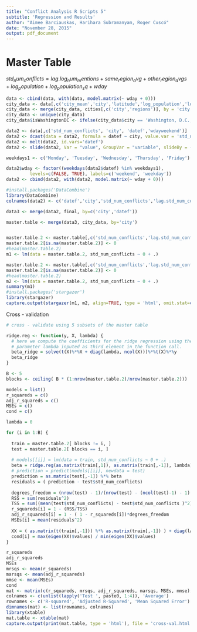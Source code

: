 ```yaml
---
title: "Conflict Analysis R Scripts 5"
subtitle: 'Regression and Results'
author: "Aimee Barciauskas, Harihara Subramanyam, Roger Cuscó"
date: "November 28, 2015"
output: pdf_document
---
```


# Master Table

$std_num_conflicts = lag.log_num_mentions + same_region_avg + other_region_avgs + log_population + log_population_sq + wday$

```r
data <- cbind(data, with(data, model.matrix(~ wday + 0)))
city_data <- data[,c('city_mean','city','latitude','log_population','longitude','log_population_sq','geonameid')]
city_data <- merge(city_data, cities[,c('city','regions')], by = 'city')
city_data <- unique(city_data)
city_data$isWashingtonDC <- ifelse(city_data$city == 'Washington, D.C., DC', 1, 0)

data2 <- data[,c('std_num_conflicts', 'city', 'datef','wdayweekend')]
data2 <- dcast(data = data2, formula = datef ~ city, value.var = 'std_num_conflicts', fun.aggregate = sum)
data2 <- melt(data2, id.vars='datef')
data2 <- slide(data2, Var = "value", GroupVar = "variable", slideBy = -1)

weekdays1 <- c('Monday', 'Tuesday', 'Wednesday', 'Thursday', 'Friday')

data2$wday <- factor((weekdays(data2$datef) %in% weekdays1), 
         levels=c(FALSE, TRUE), labels=c('weekend', 'weekday'))
data2 <- cbind(data2, with(data2, model.matrix(~ wday + 0)))

#install.packages('DataCombine')
library(DataCombine)
colnames(data2) <- c('datef','city','std_num_conflicts','lag.std_num_conflicts','wday','weekend','weekday')

data3 <- merge(data2, final, by=c('city','datef'))

master.table <- merge(data3, city_data, by='city')


master.table.2 <- master.table[,c('std_num_conflicts','lag.std_num_conflicts','same_region', 'region.1', 'region.2', 'region.3', 'region.4', 'region.5','log_population','log_population_sq', 'isWashingtonDC','weekend')]
master.table.2[is.na(master.table.2)] <- 0
#head(master.table.2)
m1 <- lm(data = master.table.2, std_num_conflicts ~ 0 + .)

master.table.2 <- master.table[,c('std_num_conflicts','lag.std_num_conflicts','log_population_sq', 'isWashingtonDC','weekend')]
master.table.2[is.na(master.table.2)] <- 0
#head(master.table.2)
m2 <- lm(data = master.table.2, std_num_conflicts ~ 0 + .)
summary(m1)
#install.packages('stargazer')
library(stargazer)
capture.output(stargazer(m1, m2, align=TRUE, type = 'html', omit.stat=c("f")), file = 'summary.html')
```

Cross - validation

```r
# cross - validate using 5 subsets of the master table

ridge.reg <- function(y, X, lambda) {
  # here we compute the coefficients for the ridge regression using the 
  # parameter lambda inputed as third element in the function call. 
  beta_ridge = solve(t(X)%*%X + diag(lambda, ncol(X)))%*%t(X)%*%y
  beta_ridge
}

B <- 5
blocks <- ceiling( B * (1:nrow(master.table.2)/nrow(master.table.2)))

models = list()
r_squareds = c()
adj_r_squareds = c()
MSEs = c()
cond = c()

lambda = 0

for (i in 1:B) {
  
  train = master.table.2[ blocks != i, ]
  test = master.table.2[ blocks == i, ]
  
  # models[[i]] = lm(data = train, std_num_conflicts ~ 0 + .)
  beta = ridge.reg(as.matrix(train[,1]), as.matrix(train[,-1]), lambda)
  # prediction = predict(models[[i]], newdata = test)
  prediction = as.matrix(test[,-1]) %*% beta
  residuals = ( prediction - test$std_num_conflicts)
  
  degrees_freedom = (nrow(test) - 1)/(nrow(test) - (ncol(test)-1) - 1)
  RSS = sum(residuals^2)
  TSS = sum((mean(test$std_num_conflicts) - test$std_num_conflicts )^2)
  r_squareds[i] = 1 - (RSS/TSS)
  adj_r_squareds[i] = 1 - ( 1 - r_squareds[i])*degrees_freedom
  MSEs[i] = mean(residuals^2)
  
  XX = ( as.matrix(t(train[,-1])) %*% as.matrix(train[,-1]) ) + diag(lambda, ncol(as.matrix(train[,-1])))
  cond[i] = max(eigen(XX)$values) / min(eigen(XX)$values)
}

r_squareds
adj_r_squareds
MSEs
mrsqs <- mean(r_squareds)
marsqs <- mean(adj_r_squareds)
mmse <- mean(MSEs)
cond
mat <- matrix(c(r_squareds, mrsqs, adj_r_squareds, marsqs, MSEs, mmse), ncol=5, nrow=3, byrow = TRUE)
colnames <- c(unlist(lapply('Test ', paste0, 1:4)), 'Average')
rownames <- c('R-squared', 'Adjusted R-Squared', 'Mean Squared Error')
dimnames(mat) <- list(rownames, colnames)
library(xtable)
mat.table <- xtable(mat)
capture.output(print(mat.table, type = 'html'), file = 'cross-val.html')
```